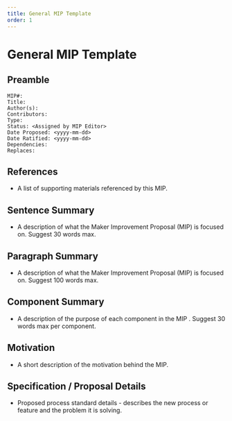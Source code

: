 ```yaml
---
title: General MIP Template
order: 1
---
```


# General MIP Template

## Preamble
```
MIP#:
Title:
Author(s): 
Contributors:
Type: 
Status: <Assigned by MIP Editor>
Date Proposed: <yyyy-mm-dd>
Date Ratified: <yyyy-mm-dd>
Dependencies:
Replaces:
```
## References

- A list of supporting materials referenced by this MIP.

## Sentence Summary

- A description of what the Maker Improvement Proposal (MIP) is focused on. Suggest 30 words max.

## Paragraph Summary

- A description of what the Maker Improvement Proposal (MIP) is focused on. Suggest 100 words max.

## Component Summary

- A description of the purpose of each component in the MIP . Suggest 30 words max per component.

## Motivation

- A short description of the motivation behind the MIP. 

## Specification / Proposal Details

- Proposed process standard details - describes the new process or feature and the problem it is solving.
